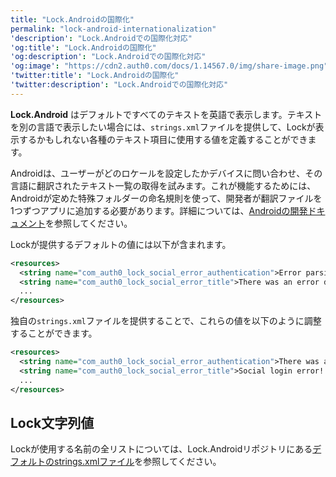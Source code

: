 ```yaml
---
title: "Lock.Androidの国際化"
permalink: "lock-android-internationalization"
'description': "Lock.Androidでの国際化対応"
'og:title': "Lock.Androidの国際化"
'og:description': "Lock.Androidでの国際化対応"
'og:image': "https://cdn2.auth0.com/docs/1.14567.0/img/share-image.png"
'twitter:title': "Lock.Androidの国際化"
'twitter:description': "Lock.Androidでの国際化対応"
---
```


**Lock.Android** はデフォルトですべてのテキストを英語で表示します。テキストを別の言語で表示したい場合には、`strings.xml`ファイルを提供して、Lockが表示するかもしれない各種のテキスト項目に使用する値を定義することができます。

Androidは、ユーザーがどのロケールを設定したかデバイスに問い合わせ、その言語に翻訳されたテキスト一覧の取得を試みます。これが機能するためには、Androidが定めた特殊フォルダーの命名規則を使って、開発者が翻訳ファイルを1つずつアプリに追加する必要があります。詳細については、[Androidの開発ドキュメント](https://developer.android.com/training/basics/supporting-devices/languages)を参照してください。

Lockが提供するデフォルトの値には以下が含まれます。

```xml lines
<resources>
  <string name="com_auth0_lock_social_error_authentication">Error parsing Authentication data</string>
  <string name="com_auth0_lock_social_error_title">There was an error during authentication</string>
  ...
</resources>
```

独自の`strings.xml`ファイルを提供することで、これらの値を以下のように調整することができます。

```xml lines
<resources>
  <string name="com_auth0_lock_social_error_authentication">There was an authentication error!</string>
  <string name="com_auth0_lock_social_error_title">Social login error!!</string>
  ...
</resources>
```

## Lock文字列値

Lockが使用する名前の全リストについては、Lock.Androidリポジトリにある[デフォルトのstrings.xmlファイル](https://github.com/auth0/Lock.Android/blob/master/lib/src/main/res/values/strings.xml)を参照してください。